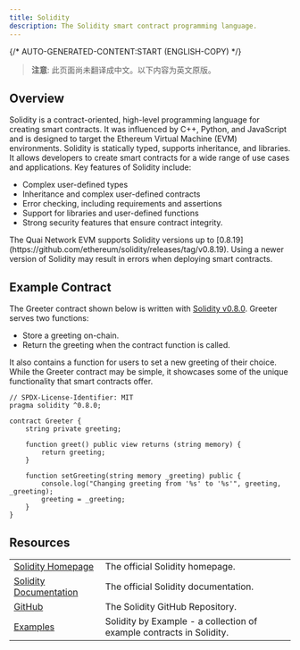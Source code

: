 ```yaml
---
title: Solidity
description: The Solidity smart contract programming language.
---
```


{/* AUTO-GENERATED-CONTENT:START (ENGLISH-COPY) */}

> **注意**: 此页面尚未翻译成中文。以下内容为英文原版。

## Overview

Solidity is a contract-oriented, high-level programming language for creating smart contracts. It was influenced by C++, Python, and JavaScript and is designed to target the Ethereum Virtual Machine (EVM) environments. Solidity is statically typed, supports inheritance, and libraries. It allows developers to create smart contracts for a wide range of use cases and applications. Key features of Solidity include:

- Complex user-defined types
- Inheritance and complex user-defined contracts
- Error checking, including requirements and assertions
- Support for libraries and user-defined functions
- Strong security features that ensure contract integrity.

<Warning>
  The Quai Network EVM supports Solidity versions up to
  [0.8.19](https://github.com/ethereum/solidity/releases/tag/v0.8.19). Using a
  newer version of Solidity may result in errors when deploying smart contracts.
</Warning>

## Example Contract

The Greeter contract shown below is written with [Solidity v0.8.0](https://docs.soliditylang.org/en/v0.8.0/). Greeter serves two functions:

- Store a greeting on-chain.
- Return the greeting when the contract function is called.

It also contains a function for users to set a new greeting of their choice. While the Greeter contract may be simple, it showcases some of the unique functionality that smart contracts offer.

```solidity Greeter.sol
// SPDX-License-Identifier: MIT
pragma solidity ^0.8.0;

contract Greeter {
    string private greeting;

    function greet() public view returns (string memory) {
        return greeting;
    }

    function setGreeting(string memory _greeting) public {
        console.log("Changing greeting from '%s' to '%s'", greeting, _greeting);
        greeting = _greeting;
    }
}
```

## Resources

|                                                                              |                                                                      |
| ---------------------------------------------------------------------------- | -------------------------------------------------------------------- |
| [Solidity Homepage](https://soliditylang.org/)                               | The official Solidity homepage.                                      |
| [Solidity Documentation](https://docs.soliditylang.org/en/v0.8.19/)          | The official Solidity documentation.                                 |
| [GitHub](https://github.com/ethereum/solidity)                               | The Solidity GitHub Repository.                                      |
| [Examples](https://docs.soliditylang.org/en/latest/solidity-by-example.html) | Solidity by Example - a collection of example contracts in Solidity. |
